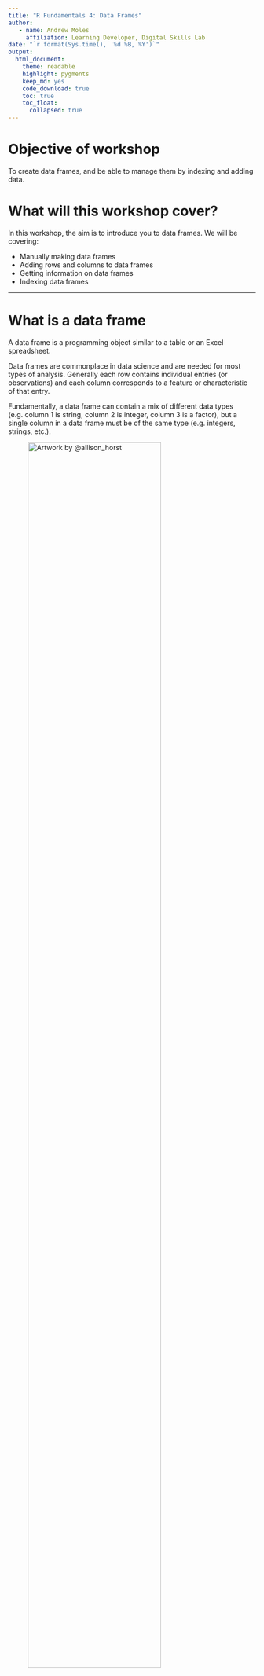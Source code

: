 ```yaml
---
title: "R Fundamentals 4: Data Frames"
author:
   - name: Andrew Moles
     affiliation: Learning Developer, Digital Skills Lab
date: "`r format(Sys.time(), '%d %B, %Y')`"
output: 
  html_document: 
    theme: readable
    highlight: pygments
    keep_md: yes
    code_download: true
    toc: true
    toc_float: 
      collapsed: true
---
```


# Objective of workshop

To create data frames, and be able to manage them by indexing and adding data.

# What will this workshop cover?

In this workshop, the aim is to introduce you to data frames. We will be covering:

-   Manually making data frames
-   Adding rows and columns to data frames
-   Getting information on data frames
-   Indexing data frames

------------------------------------------------------------------------

# What is a data frame

A data frame is a programming object similar to a table or an Excel spreadsheet.

Data frames are commonplace in data science and are needed for most types of analysis. Generally each row contains individual entries (or observations) and each column corresponds to a feature or characteristic of that entry.

Fundamentally, a data frame can contain a mix of different data types (e.g. column 1 is string, column 2 is integer, column 3 is a factor), but a single column in a data frame must be of the same type (e.g. integers, strings, etc.).

![Artwork by @allison_horst](https://cdn.myportfolio.com/45214904-6a61-4e23-98d6-b140f8654a40/85520b8f-4629-4763-8a2a-9ceff27458bf.jpg?h=27c3e74642d8602799d180ff30995d2a){width="80%"}

# Making a data frame manually

First, lets have a look how to make data frames manually. This will help you understand the make up and structure of data frames.

To make a data frame we use the `data.frame()` function. The one way to do this is to make a vector and add that vector into the data frame. Run the example below and review the output.

```r
# vectors for various data types
str1 <- paste0("person_", 1:5)
int1 <- 1:5
num1 <- c(4,7,2,9,3)
fac1 <- factor(c("yes","yes","no","yes","no"))
# adding them into a data frame
example_data <- data.frame(str1, int1, num1, fac1)
# print the result
example_data
```

Notice how the column names are the same as what you named your vectors. You can rename the columns by adding your column name then equals, then your data like: `data.frame(column name = vector)`. Run the example below.

```r
# vectors for various data types
str1 <- paste0("person_", 1:5)
int1 <- 1:5
num1 <- c(4,7,2,9,3)
fac1 <- factor(c("yes","yes","no","yes","no"))
# adding them into a data frame
example_data <- data.frame(string = str1, 
              integer = int1, 
              number = num1, 
              factor = fac1)
# print the result
example_data
```

*Note: you can also change column names using functions - <https://statisticsglobe.com/rename-column-name-in-r-data-frame/>*

## Manual data frame exercise

Lets use the data from a previous workshop looking at Lionel Messi's career. We've got vectors with his goals, club, appearances, and year (season).

Using these vectors make a data frame called `messi_career`. The column names for app and year will have to change to Appearances and Season. You should end up with a data frame that has the column names Appearances, Goals, Season, and Club.

```r
# Vectors with data on Messi's career
app <- c(9,25,36,40,51,53,55,60,50,46,57,49,52,54,50,44)
Goals <- c(1,8,17,16,38,47,53,73,60,41,58,41,54,45,51,31)
year <- c(2004,2005,2006,2007,2008,2009,2010,2011,2012,
            2013,2014,2015,2016,2017,2018,2019)
Club <- rep("FC Barcelona", length(app))

# your code here



```

# Adding columns to the data frame

When working with data frames you will need to add columns and rows to them in the process of working with the data. There are multiple ways of adding data to a data frame. We will cover the most common for both adding columns and rows.

There are three common ways to add a column to a data frame, these involve using the `cbind()` function, the `$` operator, or the `transform()` function.

Lets look at the first way using `cbind()`. *It is important to note that the dimensions have to match when using `cbind()` and `rbind()`, so if your data frame has 5 rows, the vector you are binding needs to have 5 rows.*

```r
# make an integer
integer2 <- seq(5,1)
# bind to the data
example_data <- cbind(example_data, integer2)
# print result
example_data
```

The second way, and easiest, is to use the `$`. The dollar sign is a way of indexing columns in a data frame (more on data frame indexing later). We can use this feature to add columns. For example, see the code chunk below for how to index the string column in example_data.

```r
example_data$string
```

To add a new column, after the `$` we name the column we want to add, in this example string 2, then assign the data we want to it. Run the example below to test this out.

```r
example_data$string2 <- c(rep("Control",2), rep("Experiment", 3))
example_data
```

`transform()` is a really great function and the most flexible of the options. It allows you to assign multiple columns to a data frame.

```r
example_data <- transform(example_data, 
                        x = c(0.4, 0.5, 0.1, 0.9, 0.6),
                        y = rep(18, 5))
example_data
```

## Adding columns exercise

Using the data frame you created in the previous task (`messi_career`):

-   Make a vector called `age`, with integers from 17 to 32.
-   Make a vector called `champ_league_goal` with the following data: 0,1,1,6,9,8,12,14,8,8,10,6,11,6,12, and 3.
-   Using any of the methods above, add the `age` and `champ_league_goal` vectors to your `messi_career` data frame.
-   Print out the result. You should see both the new columns of data you just added.

```r
# your code here


```

*Note if you end up with multiple columns of age or champ_league_goal, re-run the code from the Manual data frame exercise to reset your data frame*

# Adding rows to a data frame

To add a row to a data frame you use the `rbind()` function. First, you make a data frame with the data you want to add, then you use `rbind()` to add this onto the data frame. Again, the number of columns (and names of the columns) has to match those of the data frame you are joining to.

Run the example below to test this out:

```r
# new row information
newRow <- data.frame(string = "person_6",
                     integer = 6,
                     number = 5,
                     factor = factor("yes"),
                     integer2 = 0,
                     string2 = "Control",
                     x = 0.3,
                     y = 18)
# binding new row to example data
example_data <- rbind(example_data, newRow)
# print result
example_data
```

## Adding rows exercise

For this exercise we will use the same `messi_career` data frame, adding data from 2020.

1)  Make a data frame called this_year (or similar) and add the following data: Appearances: 47, Goals: 38, Season: 2020, Club: FC Barcelona, Age: 33, Champions league Goals: 5. *hint: Make sure the column names match up (e.g. champ_league_goal)*
2)  Now, using `rbind()` add the new row of data to your messi_career data frame.
3)  Print the result, you should now see your new row of data!

```r
# your code here


```

# Getting information on a data frame

There are several ways to get information on your data frame. The simplest way is to simply click on the data frame in your global environment, this will bring up a viewer plane in a tab. When you have larger datasets however this is not always the best way to view your data.

There are several attributes you will want to find out from your data frame. These include the dimensions (amount of rows and columns), the structure (what data does each column hold), summary information (means, interquartile range etc.), and a visual snapshot of your data.

## Getting information exercise

Use the following commands on the `messi_career` data: `dim()`, `nrow()`, `ncol()`, `head()`, `tail()`, `summary()`, `str()`, and `View()`.

What do each of the functions do? If you want to find out more about the function try looking it up in the built in help menu. For example, if I wanted to look up the summary function I could do `?summary()`.

```r
# Your code here


```

# Indexing data frames

When indexing data in R we use square brackets (`[]`). The exact same principle applies to data frames, we can index multiple elements and drop elements.

Data frames have two dimensions in rows and columns, so we need to give indexes for both. The syntax is `data[row index, column index]`, so `data[1,5]` would mean we are indexing the first row and the fifth column.

If you wanted to select all columns or all rows you can leave the column or row index blank. Run the examples below:

```r
example_data[3, ]
example_data[ ,4:5]
```

You can see we get the 3rd row of data for the first example. For the second example we get all rows and columns 4 to 5.

We can also index the the names of the columns, below we are looking for the column names factor and string2. R will search for the exact match of the string you provide, so it is case sensitive.

```r
example_data[, c("factor", "string2")]
```

Instead of putting the names we want to index straight into the square brackets, we can make a vector with the names, and use them to index.

```r
my_index <- c("string", "number")

example_data[ , my_index]
```

## Indexing data frames exercise 1

Using the messi_career data, index the columns `Goals` and `Appearances` to print out just those two columns and all the rows. Try to index using the names of the columns.

```r
# your code here


```

# Subsetting and calculations with indexing

We can use these ideas to *subset* our data frame. Subsetting is simply selecting a portion of your data to work with. Lets say from our example_data data frame we wanted to just use the first three rows and columns integer, number, and integer2. See the example below for how to do this.

```r
example_data2 <- example_data[1:3, c("integer","number","integer2")]
example_data2
```

Another method of indexing is using a function, such as `which.min()` or `which.max()` to index rows. In the below example, we use `which.min()` to find the row with the minimum in the number column, we also selected all columns.

```r
example_data3 <- example_data[which.min(example_data$number), ]
example_data3
```

This is conditional indexing, which we will cover more in R fundamentals 6 (conditionals and logic).

We can bring together adding a new column with indexing to do calculations. See the examples below.

In the first example, we make a new column called calculation using the `$` operator. Then we do a calculation with indexing, in this case the *integer* column divided by the *number* column.

In the second example, we do the calculations by using only the `$` operator.

```r
# add new column and add calculation to it
example_data$calculation <- example_data[,"integer"]/example_data[,"number"] 

# add second column using different indexing technique
example_data$calculation2 <- (example_data$integer*example_data$integer2)/nrow(example_data)

# print result
example_data
```

We can also use `transform()` for this sort of operation. The advantage of `transform()` is you can do multiple column assignments and you do not have to call the data frame each time.

```r
transform(example_data, 
          new_calculation = (calculation*calculation2)/2,
          new_string = paste0(string, "_", string2))
```

## Indexing data frames exercise 2

We will index the `messi_career` data to do some calculations, subset, and print a nice result.

1)  Make a new column called goal_ratio and, using indexing, divide Goals by Appearances.
2)  Make another new column called prop_champ_goal and, using indexing, divide champ_league_goal by Goals and times by 100.
3)  Subset the messi_career data. Call the subsetted data messi_career_sub, and keep all rows and the following columns: Season, age, goal_ratio and prop_champ_goal.
4)  Using your new messi_career_sub data frame, use `which.max()` to find the row with the best goal ratio. Store this in a data frame called best_GR *hint: using ?which.max() to look up function*.
5)  Use `paste()` or `paste0()` to print the final result: *Messi's best goal ratio is 1.22 goals per game in the 2011 season when he was 24. Of his goals, 19.18 percent were in the Champions League.*.

*hint: use indexing on the best_GR data frame, e.g. paste("text", round(best_GR[,3],2), "more text")*.

```r
# your code here


```

# Final task - Please give us your individual feedback!

We would be grateful if you could take a minute before the end of the workshop so we can get your feedback!

[https://lse.eu.qualtrics.com/jfe/form/SV_3O5x8u4CjhskCcC?coursename=R Fundamentals 4: Data Frames &topic=R&prog=DS&version=24-25&link=https://lsecloud.sharepoint.com/:f:/s/TEAM_APD-DSL-Digital-Skills-Trainers/Eq8J0o5HZ2hEhHyfOK_Y8PoBqeKPeb-zo52bUZkCsSUfwg?e=33hbek](https://lse.eu.qualtrics.com/jfe/form/SV_3O5x8u4CjhskCcC?coursename=R Fundamentals 4: Data Frames &topic=R&prog=DS&version=24-25&link=https://lsecloud.sharepoint.com/:f:/s/TEAM_APD-DSL-Digital-Skills-Trainers/Eq8J0o5HZ2hEhHyfOK_Y8PoBqeKPeb-zo52bUZkCsSUfwg?e=33hbek)

# Individual take home challenge

For the individual coding challenge you will need to de-bug the code to get it working. The end result will be: *"Dobby the house elf is very Devoted and has a power to evil ratio of 1.6"*. The numbers you get will not be the same but the text should be the same. There are 6 errors to find.

```r
# Some Harry Potter characters
HP_Characters <- dataframe(
  Name = c("Harry Potter", "Luna Lovegood", "Nymphadora Tonks", 
           "Hermione Granger", "Severus Snape", "Cedric Diggory",
           "Dobby the house elf"),
  Trait = ("Brave", "Wise", "Loyal", "Brave", "Cunning", "Loyal", 
            "Devoted"))
# Give them a score out of 10 for power
HP_Characters$Power <- c(7,9,5,2,3,10,8)
# Give them a score out of 10 for Evilness
HP_Characters$Evilness <- c(7,6,3,2,8,4,5)
# Give them a power to evil ratio
HP_Characters$PowEvilRatio <- HP_Characters$Pow/HP_Characters$Evil

# print the result for Dobby
paste(HP_Characters[1,1], "is very", HP_Characters[7,2], 
      "and has a power to evil ratio of", round(HP_Characters[7,5],2), sep = "# ")
```

# Other options

We have covered some of the classic R options for adding columns and indexing data frames. There are two other very useful functions which can make your life easier when using R: `within()` and `with()`.

`with()` is designed to save you writing out your data frame name every time you want to use a column in that data frame. `within()` is similar but allows you to assign a variable in the same way you would with \$.

```r
with(example_data, integer/number)
within(example_data, calc <- integer/number)
```

`with()` is particularly useful when used with functions which do not have a *data* argument such as mean or paste like the examples show below.

```r
with(example_data, mean(calculation))
with(example_data, paste(
  "Average number is", mean(number), 
  "and max number is", max(number)))
```
